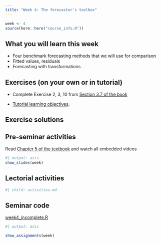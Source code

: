 ```yaml
---
title: "Week 4: The forecaster's toolbox"
---
```


```r
week <- 4
source(here::here("course_info.R"))
```

## What you will learn this week

* Four benchmark forecasting methods that we will use for comparison
* Fitted values, residuals
* Forecasting with transformations

## Exercises (on your own or in tutorial)

-   Complete Exercise 2, 3, 10 from [Section 3.7 of the book](https://otexts.com/fpp3/decomposition-exercises.html)

-   [Tutorial learning objectives](tute-lo.qmd).

## Exercise solutions

<!-- ::: {.callout appearance="minimal"} -->
<!-- <i class="bi bi-download"></i> [Week 4 Tutorial Solution.html](Week4.html){download="Week 4 Tutorial Solution.html"} -->
<!-- ::: -->


## Pre-seminar activities

Read [Chapter 5 of the textbook](https://otexts.com/fpp3/toolbox.html) and watch all embedded videos

```r
#| output: asis
show_slides(week)
```

## Lectorial activities

```r
#| child: activities.md
```


## Seminar code

::: {.callout appearance="minimal"}
<i class="bi bi-download"></i> [week4_incomplete.R](week4_incomplete.R){download="week4_incomplete.R"}
:::



```r
#| output: asis

show_assignments(week)
```
